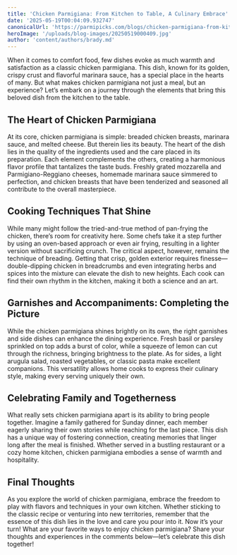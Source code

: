 ```yaml
---
title: 'Chicken Parmigiana: From Kitchen to Table, A Culinary Embrace'
date: '2025-05-19T00:04:09.932747'
canonicalUrl: 'https://parmipicks.com/blogs/chicken-parmigiana-from-kitchen-to-table'
heroImage: '/uploads/blog-images/20250519000409.jpg'
author: 'content/authors/brady.md'
---
```


When it comes to comfort food, few dishes evoke as much warmth and satisfaction as a classic chicken parmigiana. This dish, known for its golden, crispy crust and flavorful marinara sauce, has a special place in the hearts of many. But what makes chicken parmigiana not just a meal, but an experience? Let’s embark on a journey through the elements that bring this beloved dish from the kitchen to the table.

## The Heart of Chicken Parmigiana

At its core, chicken parmigiana is simple: breaded chicken breasts, marinara sauce, and melted cheese. But therein lies its beauty. The heart of the dish lies in the quality of the ingredients used and the care placed in its preparation. Each element complements the others, creating a harmonious flavor profile that tantalizes the taste buds. Freshly grated mozzarella and Parmigiano-Reggiano cheeses, homemade marinara sauce simmered to perfection, and chicken breasts that have been tenderized and seasoned all contribute to the overall masterpiece.

## Cooking Techniques That Shine

While many might follow the tried-and-true method of pan-frying the chicken, there’s room for creativity here. Some chefs take it a step further by using an oven-based approach or even air frying, resulting in a lighter version without sacrificing crunch. The critical aspect, however, remains the technique of breading. Getting that crisp, golden exterior requires finesse—double-dipping chicken in breadcrumbs and even integrating herbs and spices into the mixture can elevate the dish to new heights. Each cook can find their own rhythm in the kitchen, making it both a science and an art.

## Garnishes and Accompaniments: Completing the Picture

While the chicken parmigiana shines brightly on its own, the right garnishes and side dishes can enhance the dining experience. Fresh basil or parsley sprinkled on top adds a burst of color, while a squeeze of lemon can cut through the richness, bringing brightness to the plate. As for sides, a light arugula salad, roasted vegetables, or classic pasta make excellent companions. This versatility allows home cooks to express their culinary style, making every serving uniquely their own.

## Celebrating Family and Togetherness

What really sets chicken parmigiana apart is its ability to bring people together. Imagine a family gathered for Sunday dinner, each member eagerly sharing their own stories while reaching for the last piece. This dish has a unique way of fostering connection, creating memories that linger long after the meal is finished. Whether served in a bustling restaurant or a cozy home kitchen, chicken parmigiana embodies a sense of warmth and hospitality.

## Final Thoughts

As you explore the world of chicken parmigiana, embrace the freedom to play with flavors and techniques in your own kitchen. Whether sticking to the classic recipe or venturing into new territories, remember that the essence of this dish lies in the love and care you pour into it. Now it’s your turn! What are your favorite ways to enjoy chicken parmigiana? Share your thoughts and experiences in the comments below—let’s celebrate this dish together!
 